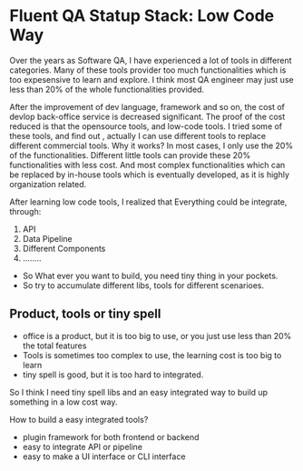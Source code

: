 # Fluent QA Statup Stack: Low Code Way

Over the years as Software QA, I have experienced a lot of tools in different categories.
Many of these tools provider too much functionalities which is too expesensive to learn and explore. I think most QA engineer may just use less than 20% of the whole functionalities provided.

After the improvement of dev language, framework and so on, the cost of devlop back-office service is decreased significant. The proof of the cost reduced is that the opensource tools, and low-code tools. I tried some of these tools, and find out , actually I can use different tools to replace different commercial tools. Why it works? In most cases, I only use the 20% of the functionalities.
Different little tools can provide these 20% functionalities with less cost. And most complex functionalities which can be replaced by in-house tools which is eventually developed, as it is highly organization related. 

After learning low code tools, I realized that Everything could be integrate, through:
1. API
2. Data Pipeline
3. Different Components 
4. ........


- So What ever you want to build, you need tiny thing in your pockets.
- So try to accumulate different libs, tools for different scenarioes.

## Product, tools or tiny spell

- office is a product, but it is too big to use, or you just use less than 20% the total features
- Tools is sometimes too complex to use, the learning cost is too big to learn
- tiny spell is good, but it is too hard to integrated.

So I think I need tiny spell libs and an easy integrated way to build up something in
a low cost way. 

How to build a easy integrated tools? 
- plugin framework for both frontend or backend
- easy to integrate API or pipeline
- easy to make a UI interface or CLI interface 